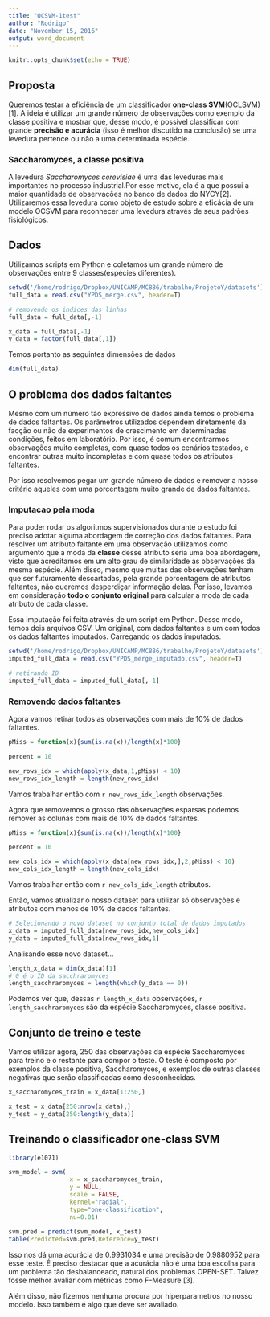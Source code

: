 ```yaml
---
title: "OCSVM-1test"
author: "Rodrigo"
date: "November 15, 2016"
output: word_document
---
```


```r
knitr::opts_chunk$set(echo = TRUE)
```

## Proposta
Queremos testar a eficiência de um classificador **one-class SVM**(OCLSVM) [1]. A ideia é utilizar um grande número de observações como exemplo da classe positiva e mostrar que, desse modo, é possível classificar com grande **precisão e acurácia** (isso é melhor discutido na conclusão) se uma levedura pertence ou não a uma determinada espécie.

### Saccharomyces, a classe positiva
A levedura *Saccharomyces cerevisiae* é uma das leveduras mais importantes no processo industrial.Por esse motivo, ela é a que possui a maior quantidade de observações no banco de dados do NYCY[2]. Utilizaremos essa levedura como objeto de estudo sobre a eficácia de um modelo OCSVM para reconhecer uma levedura através de seus padrões fisiológicos.

## Dados
Utilizamos scripts em Python e coletamos um grande número de observações entre 9 classes(espécies diferentes).
```r
setwd('/home/rodrigo/Dropbox/UNICAMP/MC886/trabalho/ProjetoY/datasets')
full_data = read.csv("YPDS_merge.csv", header=T)

# removendo os indices das linhas
full_data = full_data[,-1] 

x_data = full_data[,-1]
y_data = factor(full_data[,1])
```

Temos portanto as seguintes dimensões de dados
```r
dim(full_data)
```

## O problema dos dados faltantes
Mesmo com um número tão expressivo de dados ainda temos o problema de dados faltantes. Os parâmetros utilizados dependem diretamente da facção ou não de experimentos de crescimento em determinadas condições, feitos em laboratório. Por isso, é comum encontrarmos observações muito completas, com quase todos os cenários testados, e encontrar outras muito incompletas e com quase todos os atributos faltantes. 

Por isso resolvemos pegar um grande número de dados e remover a nosso critério aqueles com uma porcentagem muito grande de dados faltantes.


### Imputacao pela moda
Para poder rodar os algoritmos supervisionados durante o estudo foi preciso adotar alguma abordagem de correção dos dados faltantes. 
Para resolver um atributo faltante em uma observação utilizamos como argumento que a moda da **classe** desse atributo seria uma boa abordagem, visto que acreditamos em um alto grau de similaridade as observações da mesma espécie.
Além disso, mesmo que muitas das observações tenham que ser futuramente descartadas, pela grande porcentagem de atributos faltantes, não queremos desperdiçar informação delas. Por isso, levamos em consideração **todo o conjunto original** para calcular a moda de cada atributo de cada classe.

Essa imputação foi feita através de um script em Python. Desse modo, temos dois arquivos CSV. Um original, com dados faltantes e um com todos os dados faltantes imputados.  Carregando os dados imputados.

```r
setwd('/home/rodrigo/Dropbox/UNICAMP/MC886/trabalho/ProjetoY/datasets')
imputed_full_data = read.csv("YPDS_merge_imputado.csv", header=T)
```

```r
# retirando ID
imputed_full_data = imputed_full_data[,-1]
```

### Removendo dados faltantes

Agora vamos retirar todos as observações com mais de 10% de dados faltantes.
```r
pMiss = function(x){sum(is.na(x))/length(x)*100}

percent = 10

new_rows_idx = which(apply(x_data,1,pMiss) < 10)
new_rows_idx_length = length(new_rows_idx)
```

Vamos trabalhar então com `r new_rows_idx_length` observações. 

Agora que removemos o grosso das observações esparsas podemos remover as colunas com mais de 10% de dados faltantes.
```r
pMiss = function(x){sum(is.na(x))/length(x)*100}

percent = 10

new_cols_idx = which(apply(x_data[new_rows_idx,],2,pMiss) < 10)
new_cols_idx_length = length(new_cols_idx)
```

Vamos trabalhar então com `r new_cols_idx_length` atributos.

Então, vamos atualizar o nosso dataset para utilizar só observações e atributos com menos de 10% de dados faltantes.
```r
# Selecionando o novo dataset no conjunto total de dados imputados
x_data = imputed_full_data[new_rows_idx,new_cols_idx]
y_data = imputed_full_data[new_rows_idx,1]
```

Analisando esse novo dataset...
```r
length_x_data = dim(x_data)[1]
# 0 é o ID da sacchraromyces
length_sacchraromyces = length(which(y_data == 0))
```

Podemos ver que, dessas `r length_x_data` observações, `r length_sacchraromyces` são da espécie Saccharomyces, classe positiva.  

## Conjunto de treino e teste
Vamos utilizar agora, 250 das observações da espécie Saccharomyces para treino e o restante para compor o teste. O teste é composto por exemplos da classe positiva, Saccharomyces, e exemplos de outras classes negativas que serão classificadas como desconhecidas.
```r
x_saccharomyces_train = x_data[1:250,]

x_test = x_data[250:nrow(x_data),]
y_test = y_data[250:length(y_data)]
```


## Treinando o classificador one-class SVM

```r
library(e1071)

svm_model = svm(
                 x = x_saccharomyces_train, 
                 y = NULL,
                 scale = FALSE, 
                 kernel="radial", 
                 type="one-classification",
                 nu=0.01)
                  
svm.pred = predict(svm_model, x_test)
table(Predicted=svm.pred,Reference=y_test)
```

Isso nos dá uma acurácia de 0.9931034 e uma precisão de 0.9880952 para esse teste. É preciso destacar que a acurácia não é uma boa escolha para um problema tão desbalanceado, natural dos problemas OPEN-SET. Talvez fosse melhor avaliar com métricas como F-Measure [3]. 

Além disso, não fizemos nenhuma procura por hiperparametros no nosso modelo. Isso também é algo que deve ser avaliado.
